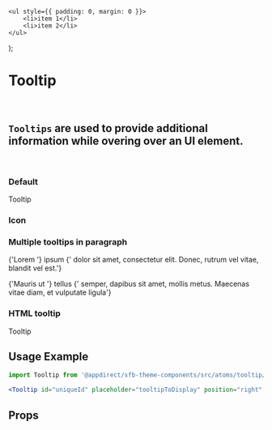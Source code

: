 
    <ul style={{ padding: 0, margin: 0 }}>
        <li>item 1</li>
        <li>item 2</li>
    </ul>
);

<Meta title="Atoms/Tooltip" component={Tooltip} />

# Tooltip
<br />

## `Tooltips` are used to provide additional information while overing over an UI element.
<br />

### Default
<Canvas>
    <Story name="Default">
        <Tooltip
            id="default"
            placeholder="Lorem ipsum dolor sit amet, consectetur adipiscing elit. Etiam eget iaculis nibh."
        >
            Tooltip
        </Tooltip>
    </Story>
</Canvas>

### Icon
<Canvas>
    <Story name="Icon">
        <Tooltip id="icon" placeholder="Add to favorites"><Icon type="star" width="20px" /></Tooltip>
    </Story>
</Canvas>

### Multiple tooltips in paragraph
<Canvas>
    <Story name="Multiple tooltips in paragraph">
        <p>
            {'Lorem '}
            <Tooltip id="placeholder-1" placeholder="ipsum">ipsum</Tooltip>
            {' dolor sit amet, consectetur elit. Donec, rutrum vel vitae, blandit vel est.'}
        </p>
        <p>
            {'Mauris ut '}
            <Tooltip id="placeholder-2" placeholder="tellus">tellus</Tooltip>
            {' semper, dapibus sit amet, mollis metus. Maecenas vitae diam, et vulputate ligula'}
        </p>
    </Story>
</Canvas>

### HTML tooltip
<Canvas>
    <Story name="HTML tooltip">
        <Tooltip id="html" placeholder={placeholder} position="right">Tooltip</Tooltip>
    </Story>
</Canvas>

## Usage Example
```jsx
import Tooltip from '@appdirect/sfb-theme-components/src/atoms/tooltip/Tooltip'

<Tooltip id="uniqueId" placeholder="tooltipToDisplay" position="right" />
```

## Props
<ArgsTable of={Tooltip} />
